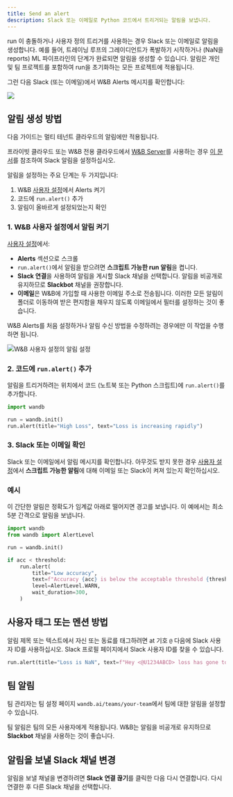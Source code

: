 ```yaml
---
title: Send an alert
description: Slack 또는 이메일로 Python 코드에서 트리거되는 알림을 보냅니다.
---
```


<Card title="Try in Colab" href="http://wandb.me/alerts-colab" icon="python"/>

run 이 충돌하거나 사용자 정의 트리거를 사용하는 경우 Slack 또는 이메일로 알림을 생성합니다. 예를 들어, 트레이닝 루프의 그레이디언트가 폭발하기 시작하거나 (NaN을 reports) ML 파이프라인의 단계가 완료되면 알림을 생성할 수 있습니다. 알림은 개인 및 팀 프로젝트를 포함하여 run을 초기화하는 모든 프로젝트에 적용됩니다.

그런 다음 Slack (또는 이메일)에서 W&B Alerts 메시지를 확인합니다:

<Frame>
    <img src="/images/track/send_alerts_slack.png"  />
</Frame>

## 알림 생성 방법

<Note>
다음 가이드는 멀티 테넌트 클라우드의 알림에만 적용됩니다.

프라이빗 클라우드 또는 W&B 전용 클라우드에서 [W&B Server](/ko/platform/hosting/)를 사용하는 경우 [이 문서](/ko/platform/hosting/monitoring-usage/slack-alerts)를 참조하여 Slack 알림을 설정하십시오.
</Note>

알림을 설정하는 주요 단계는 두 가지입니다:

1. W&B [사용자 설정](https://wandb.ai/settings)에서 Alerts 켜기
2. 코드에 `run.alert()` 추가
3. 알림이 올바르게 설정되었는지 확인
### 1. W&B 사용자 설정에서 알림 켜기

[사용자 설정](https://wandb.ai/settings)에서:

* **Alerts** 섹션으로 스크롤
* `run.alert()`에서 알림을 받으려면 **스크립트 가능한 run 알림**을 켭니다.
* **Slack 연결**을 사용하여 알림을 게시할 Slack 채널을 선택합니다. 알림을 비공개로 유지하므로 **Slackbot** 채널을 권장합니다.
* **이메일**은 W&B에 가입할 때 사용한 이메일 주소로 전송됩니다. 이러한 모든 알림이 폴더로 이동하여 받은 편지함을 채우지 않도록 이메일에서 필터를 설정하는 것이 좋습니다.

W&B Alerts를 처음 설정하거나 알림 수신 방법을 수정하려는 경우에만 이 작업을 수행하면 됩니다.

<Frame>
    <img src="/images/track/demo_connect_slack.png" alt="W&B 사용자 설정의 알림 설정"  />
</Frame>

### 2. 코드에 `run.alert()` 추가

알림을 트리거하려는 위치에서 코드 (노트북 또는 Python 스크립트)에 `run.alert()`를 추가합니다.

```python
import wandb

run = wandb.init()
run.alert(title="High Loss", text="Loss is increasing rapidly")
```

### 3. Slack 또는 이메일 확인

Slack 또는 이메일에서 알림 메시지를 확인합니다. 아무것도 받지 못한 경우 [사용자 설정](https://wandb.ai/settings)에서 **스크립트 가능한 알림**에 대해 이메일 또는 Slack이 켜져 있는지 확인하십시오.

### 예시

이 간단한 알림은 정확도가 임계값 아래로 떨어지면 경고를 보냅니다. 이 예에서는 최소 5분 간격으로 알림을 보냅니다.

```python
import wandb
from wandb import AlertLevel

run = wandb.init()

if acc < threshold:
    run.alert(
        title="Low accuracy",
        text=f"Accuracy {acc} is below the acceptable threshold {threshold}",
        level=AlertLevel.WARN,
        wait_duration=300,
    )
```

## 사용자 태그 또는 멘션 방법

알림 제목 또는 텍스트에서 자신 또는 동료를 태그하려면 at 기호 `@` 다음에 Slack 사용자 ID를 사용하십시오. Slack 프로필 페이지에서 Slack 사용자 ID를 찾을 수 있습니다.

```python
run.alert(title="Loss is NaN", text=f"Hey <@U1234ABCD> loss has gone to NaN")
```

## 팀 알림

팀 관리자는 팀 설정 페이지 `wandb.ai/teams/your-team`에서 팀에 대한 알림을 설정할 수 있습니다.

팀 알림은 팀의 모든 사용자에게 적용됩니다. W&B는 알림을 비공개로 유지하므로 **Slackbot** 채널을 사용하는 것이 좋습니다.

## 알림을 보낼 Slack 채널 변경

알림을 보낼 채널을 변경하려면 **Slack 연결 끊기**를 클릭한 다음 다시 연결합니다. 다시 연결한 후 다른 Slack 채널을 선택합니다.
